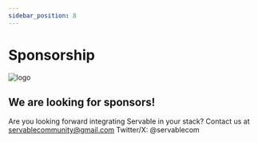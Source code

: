 ```yaml
---
sidebar_position: 8
---
```


# Sponsorship

![logo](/img/icon.svg)

## We are looking for sponsors!
Are you looking forward integrating Servable in your stack? 
Contact us at servablecommunity@gmail.com
Twitter/X: @servablecom